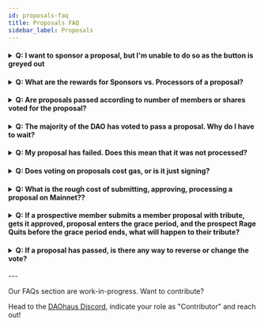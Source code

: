 ```yaml
---
id: proposals-faq
title: Proposals FAQ
sidebar_label: Proposals
---
```


<h4><details>
<summary>Q: I want to sponsor a proposal, but I'm unable to do so as the button is greyed out</summary>
  
<p>&nbsp;</p>
  
A: Check to make sure you have enough wxDAI to sponsor the proposal.
  
</details></h4>


<h4><details>
  <summary>Q: What are the rewards for Sponsors vs. Processors of a proposal?</summary>
  
<p>&nbsp;</p>
  
A: When a proposal is processed, the sponsor will receive his initial deposit minus processing reward.  The member who processed the proposal will receive the processing reward (set by the DAO).
  
  </details></h4>
  
   <h4><details>
  <summary>Q: Are proposals passed according to number of members or shares voted for the proposal?</summary>
  
<p>&nbsp;</p>
  
A: The proposal will pass as long as majority of votes go to either "Yes" or "No". The number of members voting for a proposal is usually secondary and triggered only in extreme cases. 
  
  </details></h4>
  
  <h4><details>
  <summary>Q: The majority of the DAO has voted to pass a proposal. Why do I have to wait?</summary>
  
<p>&nbsp;</p>
  
A: After a proposal has passed from voting, the DAO has to wait for the voting and grace period to pass before processing the proposal.
The durations for these are set when you summon your DAO.  You can also set a "Quorum Threshold" so that the voting period is shortened with consensus.
  
  </details></h4>

<h4><details>
  <summary>Q: My proposal has failed. Does this mean that it was not processed?</summary>
  
 <p>&nbsp;</p>
  
A: After the voting period has ended, when a proposal is ready to be processed, you will see whether or not the proposal passed/failed.  If no one voted on the proposal, it will automatically fail. It will also fail if the action outlined in the proposal cannot be executed, such as sending 500 wxDAI from your DAO to an Externally Owned Account (EOA), when your DAO doesn't actually hold 500 wxDAI.
  </details></h4>
  
  <h4><details>
<summary>Q: Does voting on proposals cost gas, or is it just signing?</summary>
  
<p>&nbsp;</p>
  
A: It costs gas, but it should only require 1 yes vote if there is soft consensus achieved before voting.
  
</details></h4>

<h4><details>
  <summary>Q: What is the rough cost of submitting, approving, processing a proposal on Mainnet??</summary>
  
<p>&nbsp;</p>
  
A: It's around ~$100 (That said, this is context and time dependent during the time of this Q&A).
  
  </details></h4>
  
  <h4><details>
<summary>Q: If a prospective member submits a member proposal with tribute, gets it approved, proposal enters the grace period, and the prospect Rage Quits before the grace period ends, what will happen to their tribute?</summary>
  
<p>&nbsp;</p>
  
A: If their shares are more than the dilution bound setting (e.g. 1/3), the proposal would fail when they rage quit. When a member submits a membership proposal, their tribute goes into the escrow and goes into the treasury only when the proposal is passed and processed. If the member rage quits before the processing, they can only take their current fair share of the treasury.
  
</details></h4>
  
 <h4><details>
  <summary>Q: If a proposal has passed, is there any way to reverse or change the vote?</summary>
  
<p>&nbsp;</p>
  
A: If the proposal has been passed by majority of votes, there is no way to reverse the proposal.  However, if the proposal is in "Voting", you can persuade other members to vote "No" to prevent the proposal from passing.
  
  </details></h4>
---

Our FAQs section are work-in-progress. Want to contribute? 

Head to the [DAOhaus Discord](https://discord.gg/bUd7HqMx), indicate your role as "Contributor" and reach out! 

